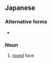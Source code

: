 ==Japanese==
{{ja-kanjitab|まる|かお|k2=がお|r=y|yomi=kun}}

===Alternative forms===
* {{l/ja|円顔}}

===Noun===
{{ja-noun|まるがお}}

# [[round]] face